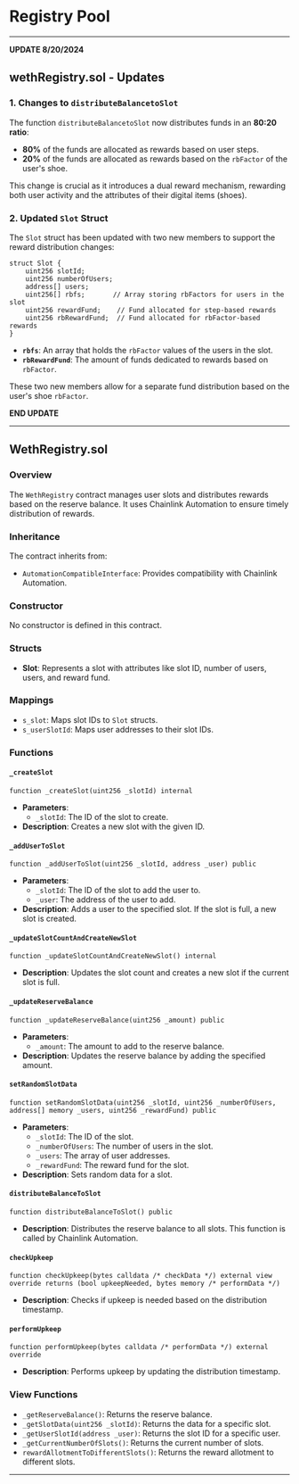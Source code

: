 # Registry Pool

---

**UPDATE 8/20/2024**

## **wethRegistry.sol - Updates**

### **1. Changes to `distributeBalancetoSlot`**

The function `distributeBalancetoSlot` now distributes funds in an **80:20 ratio**:

- **80%** of the funds are allocated as rewards based on user steps.
- **20%** of the funds are allocated as rewards based on the `rbFactor` of the user's shoe.

This change is crucial as it introduces a dual reward mechanism, rewarding both user activity and the attributes of their digital items (shoes).

### **2. Updated `Slot` Struct**

The `Slot` struct has been updated with two new members to support the reward distribution changes:

```solidity
struct Slot {
    uint256 slotId;
    uint256 numberOfUsers;
    address[] users;
    uint256[] rbfs;       // Array storing rbFactors for users in the slot
    uint256 rewardFund;    // Fund allocated for step-based rewards
    uint256 rbRewardFund;  // Fund allocated for rbFactor-based rewards
}
```

- **`rbfs`**: An array that holds the `rbFactor` values of the users in the slot.
- **`rbRewardFund`**: The amount of funds dedicated to rewards based on `rbFactor`.

These two new members allow for a separate fund distribution based on the user's shoe `rbFactor`.

**END UPDATE**

---

## WethRegistry.sol

### Overview
The `WethRegistry` contract manages user slots and distributes rewards based on the reserve balance. It uses Chainlink Automation to ensure timely distribution of rewards.

### Inheritance
The contract inherits from:
- `AutomationCompatibleInterface`: Provides compatibility with Chainlink Automation.

### Constructor
No constructor is defined in this contract.

### Structs
- **Slot**: Represents a slot with attributes like slot ID, number of users, users, and reward fund.

### Mappings
- `s_slot`: Maps slot IDs to `Slot` structs.
- `s_userSlotId`: Maps user addresses to their slot IDs.

### Functions

#### `_createSlot`
```solidity
function _createSlot(uint256 _slotId) internal
```
- **Parameters**: 
  - `_slotId`: The ID of the slot to create.
- **Description**: Creates a new slot with the given ID.

#### `_addUserToSlot`
```solidity
function _addUserToSlot(uint256 _slotId, address _user) public
```
- **Parameters**: 
  - `_slotId`: The ID of the slot to add the user to.
  - `_user`: The address of the user to add.
- **Description**: Adds a user to the specified slot. If the slot is full, a new slot is created.

#### `_updateSlotCountAndCreateNewSlot`
```solidity
function _updateSlotCountAndCreateNewSlot() internal
```
- **Description**: Updates the slot count and creates a new slot if the current slot is full.

#### `_updateReserveBalance`
```solidity
function _updateReserveBalance(uint256 _amount) public
```
- **Parameters**: 
  - `_amount`: The amount to add to the reserve balance.
- **Description**: Updates the reserve balance by adding the specified amount.

#### `setRandomSlotData`
```solidity
function setRandomSlotData(uint256 _slotId, uint256 _numberOfUsers, address[] memory _users, uint256 _rewardFund) public
```
- **Parameters**: 
  - `_slotId`: The ID of the slot.
  - `_numberOfUsers`: The number of users in the slot.
  - `_users`: The array of user addresses.
  - `_rewardFund`: The reward fund for the slot.
- **Description**: Sets random data for a slot.

#### `distributeBalanceToSlot`
```solidity
function distributeBalanceToSlot() public
```
- **Description**: Distributes the reserve balance to all slots. This function is called by Chainlink Automation.

#### `checkUpkeep`
```solidity
function checkUpkeep(bytes calldata /* checkData */) external view override returns (bool upkeepNeeded, bytes memory /* performData */)
```
- **Description**: Checks if upkeep is needed based on the distribution timestamp.

#### `performUpkeep`
```solidity
function performUpkeep(bytes calldata /* performData */) external override
```
- **Description**: Performs upkeep by updating the distribution timestamp.

### View Functions
- `_getReserveBalance()`: Returns the reserve balance.
- `_getSlotData(uint256 _slotId)`: Returns the data for a specific slot.
- `_getUserSlotId(address _user)`: Returns the slot ID for a specific user.
- `_getCurrentNumberOfSlots()`: Returns the current number of slots.
- `rewardAllotmentToDifferentSlots()`: Returns the reward allotment to different slots.

---

